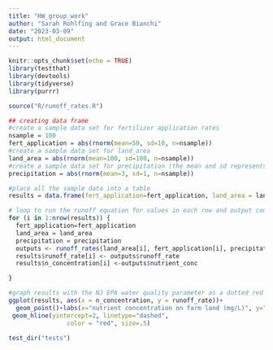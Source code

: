 ```yaml
---
title: "HW_group_work"
author: "Sarah Rohlfing and Grace Bianchi"
date: "2023-03-09"
output: html_document
---
```


```r
knitr::opts_chunk$set(echo = TRUE)
library(testthat)
library(devtools)
library(tidyverse)
library(purrr)

source("R/runoff_rates.R")
```

```r
## creating data frame
#create a sample data set for fertilizer application rates
nsample = 100
fert_application = abs(rnorm(mean=50, sd=10, n=nsample))
#create a sample data set for land_area
land_area = abs(rnorm(mean=100, sd=100, n=nsample))
#create a sample data set for precipitation (the mean and sd represents the average monthly rainfall in NJ)
precipitation = abs(rnorm(mean=3, sd=1, n=nsample))

#place all the sample data into a table
results = data.frame(fert_application=fert_application, land_area = land_area, precipitation = precipitation, n_concentration=NA, runoff_rate=NA)
```

```r
# loop to run the runoff equation for values in each row and output concentration and runoff rate
for (i in 1:nrow(results)) {
  fert_application=fert_application
  land_area = land_area
  precipitation = precipitation
  outputs <- runoff_rates(land_area[i], fert_application[i], precipitation[i])
  results$runoff_rate[i] <- outputs$runoff_rate
  results$n_concentration[i] <-outputs$nutrient_conc

}

#graph results with the NJ EPA water quality parameter as a dotted red line
ggplot(results, aes(x = n_concentration, y = runoff_rate))+
  geom_point()+labs(x="nutrient concentration on farm land (mg/L)", y="runoff water quality", title = "Runoff water quality based on monthly sample rain events in NJ")+
 geom_hline(yintercept=2, linetype="dashed", 
                color = "red", size=.5)

```

```r
test_dir("tests")
```

